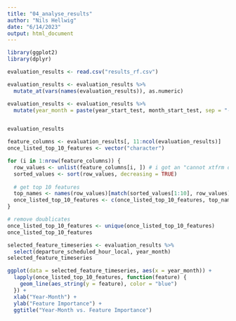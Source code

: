 ```yaml
---
title: "04_analyse_results"
author: "Nils Hellwig"
date: "6/14/2023"
output: html_document
---
```


```r
library(ggplot2)
library(dplyr)
```

```r
evaluation_results <- read.csv("results_rf.csv")

evaluation_results <- evaluation_results %>%
  mutate_at(vars(names(evaluation_results)), as.numeric)

evaluation_results <- evaluation_results %>%
  mutate(year_month = paste(year_start_test, month_start_test, sep = "-"))


evaluation_results
```


```r
feature_columns <- evaluation_results[, 11:ncol(evaluation_results)]
once_listed_top_10_features <- vector("character")

for (i in 1:nrow(feature_columns)) {
  row_values <- unlist(feature_columns[i, ]) # i got an "cannot xtfrm data frames" error so i converted the row to a vector using unlist because sort can only handle vectors
  sorted_values <- sort(row_values, decreasing = TRUE)
  
  # get top 10 features
  top_names <- names(row_values)[match(sorted_values[1:10], row_values)]
  once_listed_top_10_features <- c(once_listed_top_10_features, top_names)
}

# remove doublicates
once_listed_top_10_features <- unique(once_listed_top_10_features)
once_listed_top_10_features
```

```r
selected_feature_timeseries <- evaluation_results %>%
  select(departure_scheduled_hour_local, year_month)
selected_feature_timeseries
```

```r

ggplot(data = selected_feature_timeseries, aes(x = year_month)) +
  lapply(once_listed_top_10_features, function(feature) {
    geom_line(aes_string(y = feature), color = "blue")
  }) +
  xlab("Year-Month") +
  ylab("Feature Importance") +
  ggtitle("Year-Month vs. Feature Importance")

```

```r

```



